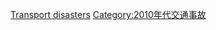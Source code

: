 {{Year by category
| m = 2
| c = 0
| d = 1
| y = 1
| cat = 交通事故
| sortkey = Transport disasters
| in = 
| parent = 21世纪各年交通事故
| subcat = 2011年事故
}}
{{commonscat|Transport accidents in 2011}}

[[Category:2011年交通|Transport disasters]]
[[Category:2010年代交通事故|Category:2010年代交通事故]]